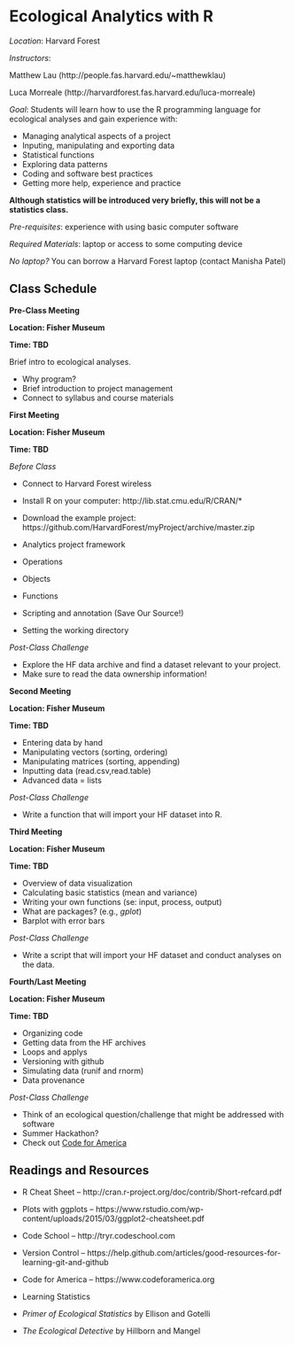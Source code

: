 Ecological Analytics with R
===========================

<!-- library(rmarkdown);render('syllabus.Rmd',);render('syllabus.Rmd',output_format='pdf_document') -->

*Location*: Harvard Forest

*Instructors*: 

Matthew Lau (http://people.fas.harvard.edu/~matthewklau)

Luca Morreale (http://harvardforest.fas.harvard.edu/luca-morreale)

*Goal*: Students will learn how to use the R programming language for
 ecological analyses and gain experience with:

- Managing analytical aspects of a project
- Inputing, manipulating and exporting data
- Statistical functions
- Exploring data patterns
- Coding and software best practices
- Getting more help, experience and practice

**Although statistics will be introduced very
briefly, this will not be a statistics class.**

*Pre-requisites*: experience with using basic computer software

*Required Materials*: laptop or access to some computing device

*No laptop?* You can borrow a Harvard Forest laptop (contact
  Manisha Patel)

Class Schedule
--------------

**Pre-Class Meeting**

**Location: Fisher Museum**

**Time: TBD**

Brief intro to ecological analyses.

- Why program? 
- Brief introduction to project management
- Connect to syllabus and course materials

**First Meeting**

**Location: Fisher Museum**

**Time: TBD**

*Before Class*

- Connect to Harvard Forest wireless
- Install R on your computer: http://lib.stat.cmu.edu/R/CRAN/*
- Download the example project: https://github.com/HarvardForest/myProject/archive/master.zip

- Analytics project framework 
<!-- (Noble 2009 =  -->
<!--   document organization, task scheduling, data management, analytics -->
<!--   management, keeping an analytics notebook) -->
- Operations
- Objects 
- Functions
- Scripting and annotation (Save Our Source!)
- Setting the working directory

*Post-Class Challenge*

- Explore the HF data archive and find a dataset relevant to your
project.
- Make sure to read the data ownership information!

**Second Meeting**

**Location: Fisher Museum**

**Time: TBD**

- Entering data by hand
- Manipulating vectors (sorting, ordering)
- Manipulating matrices (sorting, appending)
- Inputting data (read.csv,read.table)
- Advanced data = lists

*Post-Class Challenge*

- Write a function that will import your HF dataset into R.

**Third Meeting**

**Location: Fisher Museum**

**Time: TBD**

- Overview of data visualization
- Calculating basic statistics (mean and variance)
- Writing your own functions (se: input, process, output)
- What are packages? (e.g., *gplot*)
- Barplot with error bars

*Post-Class Challenge*

- Write a script that will import your HF dataset and conduct analyses
  on the data.

**Fourth/Last Meeting**

**Location: Fisher Museum**

**Time: TBD**

- Organizing code
- Getting data from the HF archives
- Loops and applys
- Versioning with github
- Simulating data (runif and rnorm)
- Data provenance


*Post-Class Challenge*

- Think of an ecological question/challenge that might be addressed
  with software
- Summer Hackathon?
- Check out [Code for America](https://www.codeforamerica.org)

Readings and Resources
----------------------
- R Cheat Sheet
-- http://cran.r-project.org/doc/contrib/Short-refcard.pdf
- Plots with ggplots
-- https://www.rstudio.com/wp-content/uploads/2015/03/ggplot2-cheatsheet.pdf
- Code School
-- http://tryr.codeschool.com
- Version Control
-- https://help.github.com/articles/good-resources-for-learning-git-and-github
- Code for America
-- https://www.codeforamerica.org

- Learning Statistics
- *Primer of Ecological Statistics* by Ellison and Gotelli
- *The Ecological Detective* by Hillborn and Mangel
